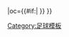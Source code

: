 {{fb team |t=辛迪夫佐特 |tan=辛迪夫佐特足球會 |tc=NOR |abb={{#if:{{{abb|}}}|SF{{0}}{{0}}}} |oc={{#if:{{{oc|}}}|{{{oc}}} }} }}<!--
--><noinclude>[[Category:足球模板]]</noinclude>